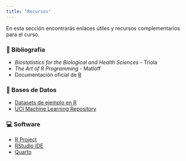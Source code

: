 ```yaml
---
title: "Recursos"
---
```


En esta sección encontrarás enlaces útiles y recursos complementarios para el curso.

### 📘 Bibliografía

-   *Biostatistics for the Biological and Health Sciences* - Triola
-   *The Art of R Programming* - Matloff
-   Documentación oficial de [R](https://cran.r-project.org/manuals.html)

### 📂 Bases de Datos

-   [Datasets de ejemplo en R](https://stat.ethz.ch/R-manual/R-devel/library/datasets/html/00Index.html)
-   [UCI Machine Learning Repository](https://archive.ics.uci.edu/ml/index.php)

### 💻 Software

-   [R Project](https://cran.r-project.org/)
-   [RStudio IDE](https://www.rstudio.com/products/rstudio/download/)
-   [Quarto](https://quarto.org)

